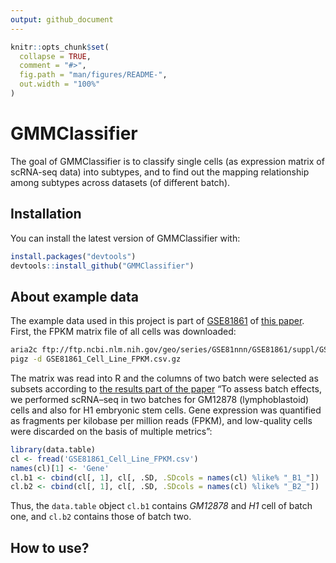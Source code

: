 ```yaml
---
output: github_document
---
```


<!-- README.md is generated from README.Rmd. Please edit that file -->

```r
knitr::opts_chunk$set(
  collapse = TRUE,
  comment = "#>",
  fig.path = "man/figures/README-",
  out.width = "100%"
)
```
# GMMClassifier

The goal of GMMClassifier is to classify single cells (as expression matrix of scRNA-seq data) into subtypes, and to find out the mapping relationship among subtypes across datasets (of different batch).

## Installation

You can install the latest version of GMMClassifier with:

```r
install.packages("devtools")
devtools::install_github("GMMClassifier")
```

## About example data

The example data used in this project is part of [GSE81861](https://www.ncbi.nlm.nih.gov/geo/query/acc.cgi?acc=GSE81861) of [this paper](https://www.nature.com/articles/ng.3818#accessions). First, the FPKM matrix file of all cells was downloaded:

```bash
aria2c ftp://ftp.ncbi.nlm.nih.gov/geo/series/GSE81nnn/GSE81861/suppl/GSE81861_Cell_Line_FPKM.csv.gz
pigz -d GSE81861_Cell_Line_FPKM.csv.gz
```

The matrix was read into R and the columns of two batch were selected as subsets  according to [the results part of the paper](https://www.nature.com/articles/ng.3818#results) "To assess batch effects, we performed scRNA–seq in two batches for GM12878 (lymphoblastoid) cells and also for H1 embryonic stem cells. Gene expression was quantified as fragments per kilobase per million reads (FPKM), and low-quality cells were discarded on the basis of multiple metrics":

```r
library(data.table)
cl <- fread('GSE81861_Cell_Line_FPKM.csv')
names(cl)[1] <- 'Gene'
cl.b1 <- cbind(cl[, 1], cl[, .SD, .SDcols = names(cl) %like% "_B1_"])
cl.b2 <- cbind(cl[, 1], cl[, .SD, .SDcols = names(cl) %like% "_B2_"])
```

Thus, the `data.table` object `cl.b1` contains *GM12878* and *H1* cell of batch one, and `cl.b2` contains those of batch two.

## How to use?
